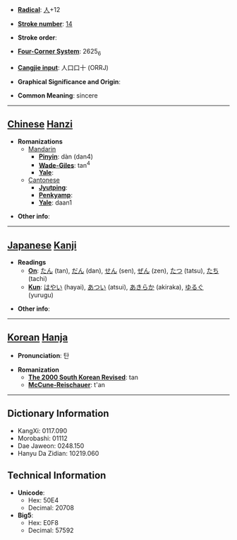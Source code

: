 * '''[[Wiktionary:Chinese radical index| Radical]]''': [[Wiktionary:Chinese radical index 人|人]]+12

* '''[[Wiktionary:Chinese total strokes index|Stroke number]]''': [[Wiktionary:Chinese total strokes index 14|14]]

* '''Stroke order''': 

* '''[[Wiktionary:Chinese four corner index|Four-Corner System]]''': 2625<sub>6</sub>

* '''[[Wiktionary:Chinese Cangjie index|Cangjie input]]''': 人口口十 (ORRJ)

* '''Graphical Significance and Origin''': 

* '''Common Meaning''': sincere

----

== [[Chinese]] [[Hanzi]] ==

* '''Romanizations'''
** [[Mandarin]]
*** '''[[Pinyin]]''': dàn (dan4)
*** '''[[Wade-Giles]]''': tan<sup>4</sup>
*** '''[[Yale]]''': 
**[[Cantonese]]
***'''[[Jyutping]]''':
***'''[[Penkyamp]]''': 
***'''[[Yale]]''': daan1

* '''Other info''': 

----

== [[Japanese]] [[Kanji]] ==

* '''Readings'''
** '''[[On]]''': [[たん]] (tan), [[だん]] (dan), [[せん]] (sen), [[ぜん]] (zen), [[たつ]] (tatsu), [[たち]] (tachi)
** '''[[Kun]]''': [[はやい]] (hayai), [[あつい]] (atsui), [[あきらか]] (akiraka), [[ゆるぐ]] (yurugu)

* '''Other info''':  

----

== [[Korean]] [[Hanja]] ==

* '''Pronunciation''': 탄

* '''Romanization'''
** '''[[The 2000 South Korean Revised Romanization|The 2000 South Korean Revised]]''': tan
** '''[[McCune-Reischauer]]''': t'an

----

== Dictionary Information ==

* KangXi: 0117.090
* Morobashi: 01112
* Dae Jaweon: 0248.150
* Hanyu Da Zidian: 10219.060

== Technical Information ==

* '''Unicode''':
** Hex: 50E4
** Decimal: 20708
* '''Big5''':
** Hex: E0F8
** Decimal: 57592
